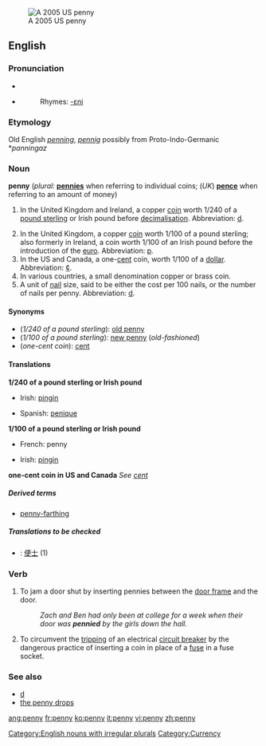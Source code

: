 {{see|Penny}}
[[Image:2005-Penny-Uncirculated-Obverse.png|thumb|A 2005 US penny]]
==English==

===Pronunciation===
* {{IPA|'pɛni}}
* {{SAMPA|/pE.ni/}}
*:Rhymes: [[Rhymes:English:-ɛni|-ɛni]]

===Etymology===
Old English ''[[penning]]'', ''[[pennig]]'' possibly from Proto-Indo-Germanic *''panningaz''

===Noun===
'''penny''' (''plural:'' '''[[pennies]]''' when referring to individual coins; (''UK'') '''[[pence]]''' when referring to an amount of money)

# {{context|formerly}} In the United Kingdom and Ireland, a copper [[coin]] worth 1/240 of a [[pound sterling]] or Irish pound before [[decimalisation]].  Abbreviation: [[d]].
# In the United Kingdom, a copper [[coin]] worth 1/100 of a pound sterling; also formerly in Ireland, a coin worth 1/100 of an Irish pound before the introduction of the [[euro]].  Abbreviation: [[p]].
# In the US and Canada, a one-[[cent]] coin, worth 1/100 of a [[dollar]].  Abbreviation: [[¢]].
# In various countries, a small denomination copper or brass coin.
# A unit of [[nail]] size, said to be either the cost per 100 nails, or the number of nails per penny.  Abbreviation: [[d]].

====Synonyms====
*(''1/240 of a pound sterling''): [[old penny]]
*(''1/100 of a pound sterling''): [[new penny]] (''old-fashioned'')
*(''one-cent coin''): [[cent]]

====Translations====
'''1/240 of a pound sterling or Irish pound'''
{{top}}
*Irish: [[pingin]] {{f}}
{{mid}}
*Spanish: [[penique]] {{m}}
{{bottom}}

'''1/100 of a pound sterling or Irish pound'''
{{top}}
*French: penny
{{mid}}
*Irish: [[pingin]] {{f}}
{{bottom}}

'''one-cent coin in US and Canada'''
''See [[cent]]''

=====Derived terms=====
*[[penny-farthing]]

=====Translations to be checked=====
{{checktrans}}
*{{ttbc|Chinese}}: [[便士]] (1)

===Verb===
{{en-verb|pennys|pennying|pennied}}

# {{slang}} To jam a door shut by inserting pennies between the [[door frame]] and the door.
#:''Zach and Ben had only been at college for a week when their door was '''pennied''' by the girls down the hall.''
# {{context|jargon}} To circumvent the [[trip|tripping]] of an electrical [[circuit breaker]] by the dangerous practice of inserting a coin in place of a [[fuse]] in a fuse socket.

===See also===
*[[d]]
*[[the penny drops]]

[[Category:English nouns with irregular plurals]]
[[Category:Currency]]

[[ang:penny]]
[[fr:penny]]
[[ko:penny]]
[[it:penny]]
[[vi:penny]]
[[zh:penny]]